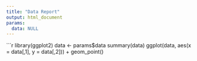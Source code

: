 ```yaml
---
title: "Data Report"
output: html_document
params:
  data: NULL
---
```


```r
library(ggplot2)
data <- params$data
summary(data)
ggplot(data, aes(x = data[,1], y = data[,2])) + geom_point()

